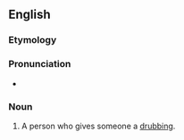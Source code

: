 ==English==

===Etymology===
{{suffix|en|drub|er}}

===Pronunciation===
* {{rhymes|en|ʌɡə(ɹ)}}

===Noun===
{{en-noun}}

# A person who gives someone a [[drubbing]].